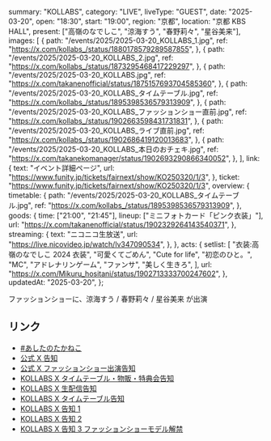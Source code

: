   summary: "KOLLABS",
  category: "LIVE",
  liveType: "GUEST",
  date: "2025-03-20",
  open: "18:30",
  start: "19:00",
  region: "京都",
  location: "京都 KBS HALL",
  present: ["高嶺のなでしこ", "涼海すう", "春野莉々", "星谷美来"],
  images: [
    {
      path: "/events/2025/2025-03-20_KOLLABS_1.jpg",
      ref: "https://x.com/kollabs_/status/1880178579289587855",
    },
    {
      path: "/events/2025/2025-03-20_KOLLABS_2.jpg",
      ref: "https://x.com/kollabs_/status/1873295468417229297",
    },
    {
      path: "/events/2025/2025-03-20_KOLLABS.jpg",
      ref: "https://x.com/takanenofficial/status/1875157693704585360",
    },
    {
      path: "/events/2025/2025-03-20_KOLLABS_タイムテーブル.jpg",
      ref: "https://x.com/kollabs_/status/1895398536579313909",
    },
    {
      path: "/events/2025/2025-03-20_KOLLABS_ファッションショー直前.jpg",
      ref: "https://x.com/kollabs_/status/1902663598431731831",
    },
    {
      path: "/events/2025/2025-03-20_KOLLABS_ライブ直前.jpg",
      ref: "https://x.com/kollabs_/status/1902686419120013683",
    },
    {
      path: "/events/2025/2025-03-20_KOLLABS_本日のおチェキ.jpg",
      ref: "https://x.com/takanekomanager/status/1902693290866340052",
    },
  ],
  link: {
    text: "イベント詳細ページ",
    url: "https://www.funity.jp/tickets/fairnext/show/KO250320/1/3",
  },
  ticket: "https://www.funity.jp/tickets/fairnext/show/KO250320/1/3",
  overview: {
    timetable: {
      path: "/events/2025/2025-03-20_KOLLABS_タイムテーブル.jpg",
      ref: "https://x.com/kollabs_/status/1895398536579313909",
    },
    goods: {
      time: ["21:00", "21:45"],
      lineup: ["ミニフォトカード「ピンク衣装」"],
      url: "https://x.com/takanenofficial/status/1902329264143540371",
    },
    streaming: {
      text: "ニコニコ生放送",
      url: "https://live.nicovideo.jp/watch/lv347090534",
    },
  },
  acts: {
    setlist: [
      "衣装:高嶺のなでしこ 2024 衣装",
      "可愛くてごめん",
      "Cute for life",
      "初恋のひと。",
      "MC",
      "アドレナリンゲーム",
      "ファンサ",
      "美しく生きろ",
    ],
    url: "https://x.com/Mikuru_hositani/status/1902713333700247602",
  },
  updatedAt: "2025-03-20",
};

ファッションショーに、涼海すう / 春野莉々 / 星谷美来 が出演

## リンク

- [#あしたのたかねこ](https://x.com/takanenofficial/status/1902329264143540371)
- [公式 X 告知](https://x.com/takanenofficial/status/1875157693704585360)
- [公式 X ファッションショー出演告知](https://x.com/takanenofficial/status/1880182020027867547)
- [KOLLABS X タイムテーブル・物販・特典会告知](https://x.com/kollabs_/status/1900471982187241801)
- [KOLLABS X 生配信告知](https://x.com/kollabs_/status/1900095122987245918)
- [KOLLABS X タイムテーブル告知](https://x.com/kollabs_/status/1895398536579313909)
- [KOLLABS X 告知 1](https://x.com/kollabs_/status/1873295468417229297)
- [KOLLABS X 告知 2](https://x.com/kollabs_/status/1873295468417229297)
- [KOLLABS X 告知 3 ファッションショーモデル解禁](https://x.com/kollabs_/status/1880178579289587855)
